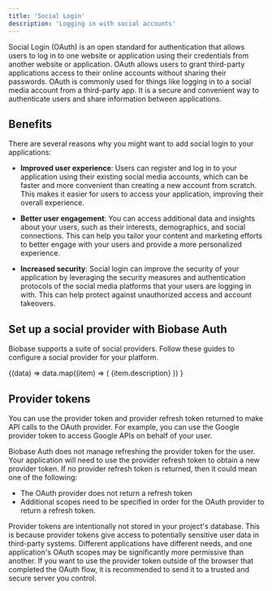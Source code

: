 ```yaml
---
title: 'Social Login'
description: 'Logging in with social accounts'
---
```


Social Login (OAuth) is an open standard for authentication that allows users to log in to one website or application using their credentials from another website or application. OAuth allows users to grant third-party applications access to their online accounts without sharing their passwords.
OAuth is commonly used for things like logging in to a social media account from a third-party app. It is a secure and convenient way to authenticate users and share information between applications.

## Benefits

There are several reasons why you might want to add social login to your applications:

- **Improved user experience**: Users can register and log in to your application using their existing social media accounts, which can be faster and more convenient than creating a new account from scratch. This makes it easier for users to access your application, improving their overall experience.

- **Better user engagement**: You can access additional data and insights about your users, such as their interests, demographics, and social connections. This can help you tailor your content and marketing efforts to better engage with your users and provide a more personalized experience.

- **Increased security**: Social login can improve the security of your application by leveraging the security measures and authentication protocols of the social media platforms that your users are logging in with. This can help protect against unauthorized access and account takeovers.

## Set up a social provider with Biobase Auth

Biobase supports a suite of social providers. Follow these guides to configure a social provider for your platform.

<div className="grid grid-cols-12 xs:gap-x-10 gap-y-10 not-prose py-8">
  <NavData data="socialLoginItems">
    {(data) =>
      data.map((item) => (
        <Link
          href={`${item.url}`}
          key={item.name}
          passHref
          className="col-span-12 xs:col-span-6 lg:col-span-4 xl:col-span-3"
        >
          <IconPanel
            title={item.name}
            span="col-span-6"
            icon={item.icon}
            isDarkMode={item.isDarkMode}
            hasLightIcon={item.hasLightIcon}
          >
            {item.description}
          </IconPanel>
        </Link>
      ))
    }
  </NavData>
</div>

## Provider tokens

You can use the provider token and provider refresh token returned to make API calls to the OAuth provider. For example, you can use the Google provider token to access Google APIs on behalf of your user.

Biobase Auth does not manage refreshing the provider token for the user. Your application will need to use the provider refresh token to obtain a new provider token. If no provider refresh token is returned, then it could mean one of the following:

- The OAuth provider does not return a refresh token
- Additional scopes need to be specified in order for the OAuth provider to return a refresh token.

Provider tokens are intentionally not stored in your project's database. This is because provider tokens give access to potentially sensitive user data in third-party systems. Different applications have different needs, and one application's OAuth scopes may be significantly more permissive than another. If you want to use the provider token outside of the browser that completed the OAuth flow, it is recommended to send it to a trusted and secure server you control.
